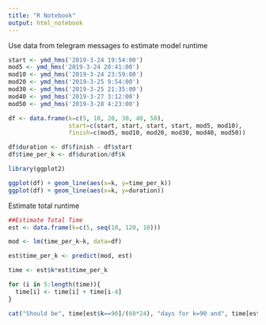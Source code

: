 ```yaml
---
title: "R Notebook"
output: html_notebook
---
```


Use data from telegram messages to estimate model runtime

```r
start <- ymd_hms('2019-3-24 19:54:00')
mod5 <- ymd_hms('2019-3-24 20:41:00')
mod10 <- ymd_hms('2019-3-24 23:59:00')
mod20 <- ymd_hms('2019-3-25 9:54:00')
mod30 <- ymd_hms('2019-3-25 21:35:00')
mod40 <- ymd_hms('2019-3-27 3:12:00')
mod50 <- ymd_hms('2019-3-28 4:23:00')

df <- data.frame(k=c(5, 10, 20, 30, 40, 50), 
                 start=c(start, start, start, start, mod5, mod10),
                 finish=c(mod5, mod10, mod20, mod30, mod40, mod50))

df$duration <- df$finish - df$start
df$time_per_k <- df$duration/df$k

library(ggplot2)

ggplot(df) + geom_line(aes(x=k, y=time_per_k))
ggplot(df) + geom_line(aes(x=k, y=duration))
```

Estimate total runtime

```r
##Estimate Total Time
est <- data.frame(k=c(5, seq(10, 120, 10)))

mod <- lm(time_per_k~k, data=df)

est$time_per_k <- predict(mod, est)

time <- est$k*est$time_per_k

for (i in 5:length(time)){
  time[i] <- time[i] + time[i-4]
}

cat("Should be", time[est$k==90]/(60*24), "days for k=90 and", time[est$k==120]/(60*24), "for the whole thing (k=120)")

```
